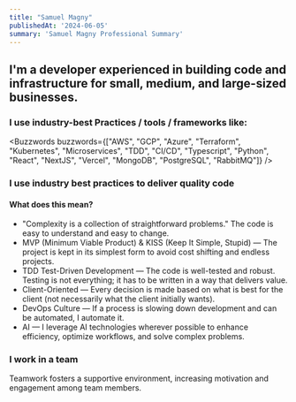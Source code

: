 ```yaml
---
title: "Samuel Magny"
publishedAt: '2024-06-05'
summary: 'Samuel Magny Professional Summary'
---
```


## I'm a developer <Emphasis>experienced</Emphasis> in building <Emphasis>code</Emphasis> and <Emphasis>infrastructure</Emphasis> for small, medium, and large-sized businesses.

### I use industry-best <Emphasis>Practices / tools / frameworks</Emphasis> like:
<Buzzwords buzzwords={["AWS", "GCP", "Azure", "Terraform", "Kubernetes", "Microservices", "TDD", "CI/CD", "Typescript", "Python", "React", "NextJS", "Vercel", "MongoDB", "PostgreSQL", "RabbitMQ"]} />


### I use industry best practices to deliver <Emphasis>quality code</Emphasis>
#### What does this mean?
- "Complexity is a collection of straightforward problems." The <Emphasis>code is easy to understand</Emphasis> and easy to change.
- <Emphasis>MVP</Emphasis> (Minimum Viable Product) & <Emphasis>KISS</Emphasis> (Keep It Simple, Stupid) — The project is kept in its simplest form to <Emphasis>avoid cost shifting and endless projects</Emphasis>.
- TDD <Emphasis>Test-Driven Development</Emphasis> — The code is well-tested and robust. Testing is not everything; it has to be written in a way that delivers value.
- <Emphasis>Client-Oriented</Emphasis> — Every decision is made based on what is best for the client (not necessarily what the client initially wants).
- <Emphasis>DevOps Culture</Emphasis> — If a process is slowing down development and can be automated, I automate it.
- <Emphasis>AI</Emphasis> — I leverage AI technologies wherever possible to enhance efficiency, optimize workflows, and solve complex problems.

### I work in a <Emphasis>team</Emphasis>
Teamwork fosters a supportive environment, increasing motivation and engagement among team members.